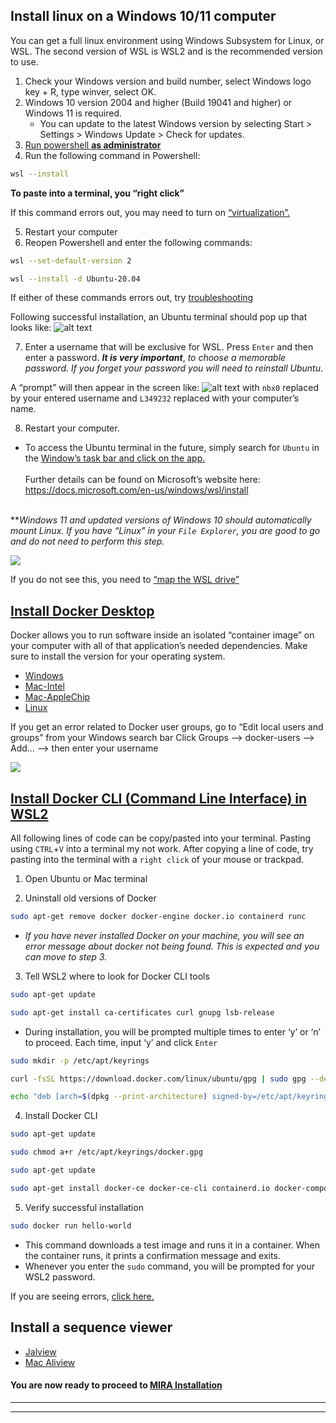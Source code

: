 ## Install linux on a Windows 10/11 computer
You can get a full linux environment using Windows Subsystem for Linux, or WSL. The second version of WSL is WSL2 and is the recommended version to use.

1. Check your Windows version and build number, select Windows logo key + R, type winver, select OK.
2. Windows 10 version 2004 and higher (Build 19041 and higher) or Windows 11 is required.
   - You can update to the latest Windows version by selecting Start > Settings > Windows Update > Check for updates.
3. <a href="./images/powershell_open.png" target="_blank">Run powershell **as administrator**</a>
4. Run the following command in Powershell:

```bash
wsl --install
```

**To paste into a terminal, you "right click"**

If this command errors out, you may need to turn on ["virtualization".](./troubleshooting.html#virtualization-error)

5. Restart your computer
6. Reopen Powershell and enter the following commands:

```bash
wsl --set-default-version 2
```


```bash
wsl --install -d Ubuntu-20.04
```
If either of these commands errors out, try [troubleshooting](./troubleshooting.html#wsl-install-error)


Following successful installation, an Ubuntu terminal should pop up that looks like:
![alt text](./images/ubuntu_setub_1.png)

7. Enter a username that will be exclusive for WSL. Press `Enter` and then enter a password. **_It is very important_**, _to choose a memorable password. If you forget your password you will need to reinstall Ubuntu_. 

A "prompt" will then appear in the screen like:
    ![alt text](./images/commandprompt_wsl.png) with `nbx0` replaced by your entered username and `L349232` replaced with your computer's name.

8. Restart your computer.

- To access the Ubuntu terminal in the future, simply search for `Ubuntu` in the <a href="./images/ubuntu_open.png" target="_blank">Window's task bar and click on the app.</a> 
<br/><br/>
Further details can be found on Microsoft's website here: [https://docs.microsoft.com/en-us/windows/wsl/install](https://docs.microsoft.com/en-us/windows/wsl/install)
<br/><br/>

**_Windows 11 and updated versions of Windows 10 should automatically mount Linux. If you have "Linux" in your `File Explorer`, you are good to go and do not need to perform this step._

![](./images/linux_file_explorer.png)
    
If you do not see this, you need to ["map the WSL drive"](./troubleshooting.html#map-network-drive)

## [Install Docker Desktop](https://www.docker.com/products/docker-desktop/)
Docker allows you to run software inside an isolated "container image" on your computer with all of that application's needed dependencies. Make sure to install the version for your operating system.

- [Windows](https://desktop.docker.com/win/main/amd64/Docker%20Desktop%20Installer.exe?utm_source=docker&utm_medium=webreferral&utm_campaign=dd-smartbutton&utm_location=header)
- [Mac-Intel](https://desktop.docker.com/mac/main/amd64/Docker.dmg?utm_source=docker&utm_medium=webreferral&utm_campaign=dd-smartbutton&utm_location=module)
- [Mac-AppleChip](https://desktop.docker.com/mac/main/arm64/Docker.dmg?utm_source=docker&utm_medium=webreferral&utm_campaign=dd-smartbutton&utm_location=module)
- [Linux](https://docs.docker.com/desktop/linux/install/)

If you get an error related to Docker user groups, go to "Edit local users and groups" from your Windows search bar
Click Groups --> docker-users --> Add... --> then enter your username

![](./images/dockerusers.png)



## [Install Docker CLI (Command Line Interface) in WSL2](https://docs.docker.com/engine/install/ubuntu/)

All following lines of code can be copy/pasted into your terminal. Pasting using `CTRL`+`V` into a terminal my not work. After copying a line of code, try pasting into the terminal with a `right click` of your mouse or trackpad. 

1. Open Ubuntu or Mac terminal

2. Uninstall old versions of Docker

```bash
sudo apt-get remove docker docker-engine docker.io containerd runc
```
- _If you have never installed Docker on your machine, you will see an error message about docker not being found. This is expected and you can move to step 3._

3. Tell WSL2 where to look for Docker CLI tools

```bash
sudo apt-get update
```

```bash
sudo apt-get install ca-certificates curl gnupg lsb-release
```

- During installation, you will be prompted multiple times to enter 'y' or 'n' to proceed. Each time, input 'y' and click `Enter`

```bash
sudo mkdir -p /etc/apt/keyrings
```

```bash
curl -fsSL https://download.docker.com/linux/ubuntu/gpg | sudo gpg --dearmor -o /etc/apt/keyrings/docker.gpg
```

```bash
echo "deb [arch=$(dpkg --print-architecture) signed-by=/etc/apt/keyrings/docker.gpg] https://download.docker.com/linux/ubuntu $(lsb_release -cs) stable" | sudo tee /etc/apt/sources.list.d/docker.list > /dev/null
```

4. Install Docker CLI

```bash
sudo apt-get update
```

```bash
sudo chmod a+r /etc/apt/keyrings/docker.gpg
```

```bash
sudo apt-get update
```

```bash
sudo apt-get install docker-ce docker-ce-cli containerd.io docker-compose-plugin
```
5. Verify successful installation

```bash
sudo docker run hello-world
```
- This command downloads a test image and runs it in a container. When the container runs, it prints a confirmation message and exits.
- Whenever you enter the `sudo` command, you will be prompted for your WSL2 password.

If you are seeing errors, [click here.](./troubleshooting.html#docker-cli-errors)




## Install a sequence viewer
- [Jalview](https://www.jalview.org/download/)
- [Mac Aliview](https://ormbunkar.se/aliview/#DOWNLOAD)


#### You are now ready to proceed to [MIRA Installation](./mira-installation.html)
<hr>
<hr>
<br/><br/>



